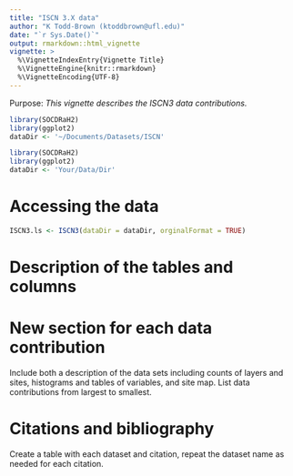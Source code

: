 ```yaml
---
title: "ISCN 3.X data"
author: "K Todd-Brown (ktoddbrown@ufl.edu)"
date: "`r Sys.Date()`"
output: rmarkdown::html_vignette
vignette: >
  %\VignetteIndexEntry{Vignette Title}
  %\VignetteEngine{knitr::rmarkdown}
  %\VignetteEncoding{UTF-8}
---
```


Purpose: *This vignette describes the ISCN3 data contributions.*

```r
library(SOCDRaH2)
library(ggplot2)
dataDir <- '~/Documents/Datasets/ISCN'
```

```r
library(SOCDRaH2)
library(ggplot2)
dataDir <- 'Your/Data/Dir'
```

# Accessing the data

```r
ISCN3.ls <- ISCN3(dataDir = dataDir, orginalFormat = TRUE)
```

# Description of the tables and columns

# New section for each data contribution

Include both a description of the data sets including counts of layers and sites, histograms and tables of variables, and site map.
List data contributions from largest to smallest.

# Citations and bibliography

Create a table with each dataset and citation, repeat the dataset name as needed for each citation.
